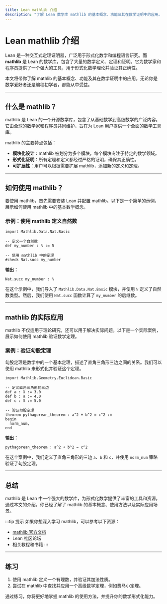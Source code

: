 ```yaml
---
title: Lean mathlib 介绍
description: "了解 Lean 数学库 mathlib 的基本概念、功能及其在数学证明中的应用。本文适合初学者，包含代码示例和实际案例。"
---
```


# Lean mathlib 介绍

Lean 是一种交互式定理证明器，广泛用于形式化数学和编程语言研究。而 **mathlib** 是 Lean 的数学库，包含了大量的数学定义、定理和证明。它为数学家和程序员提供了一个强大的工具，用于形式化数学理论并验证其正确性。

本文将带你了解 mathlib 的基本概念、功能及其在数学证明中的应用。无论你是数学爱好者还是编程初学者，都能从中受益。

---

## 什么是 mathlib？

mathlib 是 Lean 的一个开源数学库，包含了从基础数学到高级数学的广泛内容。它由全球的数学家和程序员共同维护，旨在为 Lean 用户提供一个全面的数学工具库。

mathlib 的主要特点包括：
- **模块化设计**：mathlib 被划分为多个模块，每个模块专注于特定的数学领域。
- **形式化证明**：所有定理和定义都经过严格的证明，确保其正确性。
- **可扩展性**：用户可以根据需要扩展 mathlib，添加新的定义和定理。

---

## 如何使用 mathlib？

要使用 mathlib，首先需要安装 Lean 并配置 mathlib。以下是一个简单的示例，展示如何使用 mathlib 中的基本数学概念。

### 示例：使用 mathlib 定义自然数

```lean
import Mathlib.Data.Nat.Basic

-- 定义一个自然数
def my_number : ℕ := 5

-- 使用 mathlib 中的定理
#check Nat.succ my_number
```

**输出：**
```
Nat.succ my_number : ℕ
```

在这个示例中，我们导入了 `Mathlib.Data.Nat.Basic` 模块，并使用 `ℕ` 定义了自然数类型。然后，我们使用 `Nat.succ` 函数计算了 `my_number` 的后继数。

---

## mathlib 的实际应用

mathlib 不仅适用于理论研究，还可以用于解决实际问题。以下是一个实际案例，展示如何使用 mathlib 验证数学定理。

### 案例：验证勾股定理

勾股定理是数学中的一个基本定理，描述了直角三角形三边之间的关系。我们可以使用 mathlib 来形式化并验证这个定理。

```lean
import Mathlib.Geometry.Euclidean.Basic

-- 定义直角三角形的三边
def a : ℝ := 3.0
def b : ℝ := 4.0
def c : ℝ := 5.0

-- 验证勾股定理
theorem pythagorean_theorem : a^2 + b^2 = c^2 :=
begin
  norm_num,
end
```

**输出：**
```
pythagorean_theorem : a^2 + b^2 = c^2
```

在这个案例中，我们定义了直角三角形的三边 `a`、`b` 和 `c`，并使用 `norm_num` 策略验证了勾股定理。

---

## 总结

mathlib 是 Lean 中一个强大的数学库，为形式化数学提供了丰富的工具和资源。通过本文的介绍，你已经了解了 mathlib 的基本概念、使用方法以及实际应用场景。

:::tip 提示
如果你想深入学习 mathlib，可以参考以下资源：
- [mathlib 官方文档](https://leanprover-community.github.io/mathlib_docs/)
- Lean 社区论坛
- 相关教程和书籍
:::

---

## 练习

1. 使用 mathlib 定义一个有理数，并验证其加法性质。
2. 尝试在 mathlib 中查找并应用一个高级数学定理，例如费马小定理。

通过练习，你将更好地掌握 mathlib 的使用方法，并提升你的数学形式化能力。